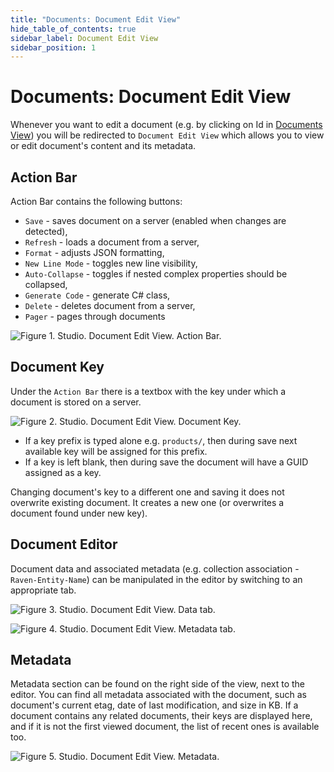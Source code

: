 ```yaml
---
title: "Documents: Document Edit View"
hide_table_of_contents: true
sidebar_label: Document Edit View
sidebar_position: 1
---
```



# Documents: Document Edit View

Whenever you want to edit a document (e.g. by clicking on Id in [Documents View](../../../studio/overview/documents/documents-view.mdx)) you will be redirected to `Document Edit View` which allows you to view or edit document's content and its metadata.

## Action Bar

Action Bar contains the following buttons:

- `Save` - saves document on a server (enabled when changes are detected),
- `Refresh` - loads a document from a server,
- `Format` - adjusts JSON formatting,
- `New Line Mode` - toggles new line visibility,
- `Auto-Collapse` - toggles if nested complex properties should be collapsed,
- `Generate Code` - generate C# class,
- `Delete` - deletes document from a server,
- `Pager` - pages through documents

![Figure 1. Studio. Document Edit View. Action Bar.](./assets/document-edit-view-action-bar.png)  

## Document Key

Under the `Action Bar` there is a textbox with the key under which a document is stored on  a server.

![Figure 2. Studio. Document Edit View. Document Key.](./assets/document-edit-view-document-key.png)  

<Admonition type="info" title="Key generation" id="key-generation" href="#key-generation">

- If a key prefix is typed alone e.g. `products/`, then during save next available key will be assigned for this prefix.
- If a key is left blank, then during save the document will have a GUID assigned as a key.

</Admonition>

<Admonition type="warning" title="Warning">
Changing document's key to a different one and saving it does not overwrite existing document. It creates a new one (or overwrites a document found under new key).
</Admonition>

## Document Editor

Document data and associated metadata (e.g. collection association - `Raven-Entity-Name`) can be manipulated in the editor by switching to an appropriate tab.

![Figure 3. Studio. Document Edit View. Data tab.](./assets/document-edit-view-data-tab.png)  

![Figure 4. Studio. Document Edit View. Metadata tab.](./assets/document-edit-view-metadata-tab.png)  

## Metadata

Metadata section can be found on the right side of the view, next to the editor. You can find all metadata associated with the document, such as document's current etag, date of last modification, and size in KB. If a document contains any related documents, their keys are displayed here, and if it is not the first viewed document, the list of recent ones is available too.

![Figure 5. Studio. Document Edit View. Metadata.](./assets/document-edit-view-metadata.png)  



